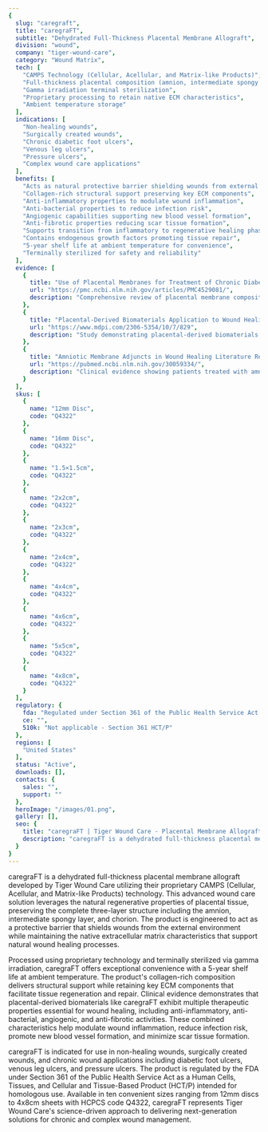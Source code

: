 ```yaml
---
{
  slug: "caregraft",
  title: "caregraFT",
  subtitle: "Dehydrated Full-Thickness Placental Membrane Allograft",
  division: "wound",
  company: "tiger-wound-care",
  category: "Wound Matrix",
  tech: [
    "CAMPS Technology (Cellular, Acellular, and Matrix-like Products)",
    "Full-thickness placental composition (amnion, intermediate spongy layer, chorion)",
    "Gamma irradiation terminal sterilization",
    "Proprietary processing to retain native ECM characteristics",
    "Ambient temperature storage"
  ],
  indications: [
    "Non-healing wounds",
    "Surgically created wounds",
    "Chronic diabetic foot ulcers",
    "Venous leg ulcers",
    "Pressure ulcers",
    "Complex wound care applications"
  ],
  benefits: [
    "Acts as natural protective barrier shielding wounds from external environment",
    "Collagen-rich structural support preserving key ECM components",
    "Anti-inflammatory properties to modulate wound inflammation",
    "Anti-bacterial properties to reduce infection risk",
    "Angiogenic capabilities supporting new blood vessel formation",
    "Anti-fibrotic properties reducing scar tissue formation",
    "Supports transition from inflammatory to regenerative healing phase",
    "Contains endogenous growth factors promoting tissue repair",
    "5-year shelf life at ambient temperature for convenience",
    "Terminally sterilized for safety and reliability"
  ],
  evidence: [
    {
      title: "Use of Placental Membranes for Treatment of Chronic Diabetic Foot Ulcers",
      url: "https://pmc.ncbi.nlm.nih.gov/articles/PMC4529081/",
      description: "Comprehensive review of placental membrane composition and biological activities beneficial for wound treatment, particularly for chronic, difficult-to-close wounds. Demonstrates mechanisms including collagen-rich tissue matrix, endogenous growth factors, and anti-inflammatory properties."
    },
    {
      title: "Placental-Derived Biomaterials Application to Wound Healing",
      url: "https://www.mdpi.com/2306-5354/10/7/829",
      description: "Study demonstrating placental-derived biomaterials' biocompatibility, biodegradability, angiogenic, anti-inflammatory, antimicrobial, antifibrotic, and immunomodulatory properties supporting natural wound healing processes."
    },
    {
      title: "Amniotic Membrane Adjuncts in Wound Healing Literature Review",
      url: "https://pubmed.ncbi.nlm.nih.gov/30059334/",
      description: "Clinical evidence showing patients treated with amniotic membrane products have increased rates of wound healing compared with standard of care for diabetic and venous ulcers."
    }
  ],
  skus: [
    {
      name: "12mm Disc",
      code: "Q4322"
    },
    {
      name: "16mm Disc",
      code: "Q4322"
    },
    {
      name: "1.5×1.5cm",
      code: "Q4322"
    },
    {
      name: "2x2cm",
      code: "Q4322"
    },
    {
      name: "2x3cm",
      code: "Q4322"
    },
    {
      name: "2x4cm",
      code: "Q4322"
    },
    {
      name: "4x4cm",
      code: "Q4322"
    },
    {
      name: "4x6cm",
      code: "Q4322"
    },
    {
      name: "5x5cm",
      code: "Q4322"
    },
    {
      name: "4x8cm",
      code: "Q4322"
    }
  ],
  regulatory: {
    fda: "Regulated under Section 361 of the Public Health Service Act as Human Cells, Tissues, and Cellular and Tissue-Based Product (HCT/P). FDA Tissue Reference Group (TRG) indicates product meets criteria for regulation solely under Section 361.",
    ce: "",
    510k: "Not applicable - Section 361 HCT/P"
  },
  regions: [
    "United States"
  ],
  status: "Active",
  downloads: [],
  contacts: {
    sales: "",
    support: ""
  },
  heroImage: "/images/01.png",
  gallery: [],
  seo: {
    title: "caregraFT | Tiger Wound Care - Placental Membrane Allograft",
    description: "caregraFT is a dehydrated full-thickness placental membrane allograft utilizing CAMPS technology for chronic and complex wound care applications."
  }
}
---
```

caregraFT is a dehydrated full-thickness placental membrane allograft developed by Tiger Wound Care utilizing their proprietary CAMPS (Cellular, Acellular, and Matrix-like Products) technology. This advanced wound care solution leverages the natural regenerative properties of placental tissue, preserving the complete three-layer structure including the amnion, intermediate spongy layer, and chorion. The product is engineered to act as a protective barrier that shields wounds from the external environment while maintaining the native extracellular matrix characteristics that support natural wound healing processes.

Processed using proprietary technology and terminally sterilized via gamma irradiation, caregraFT offers exceptional convenience with a 5-year shelf life at ambient temperature. The product's collagen-rich composition delivers structural support while retaining key ECM components that facilitate tissue regeneration and repair. Clinical evidence demonstrates that placental-derived biomaterials like caregraFT exhibit multiple therapeutic properties essential for wound healing, including anti-inflammatory, anti-bacterial, angiogenic, and anti-fibrotic activities. These combined characteristics help modulate wound inflammation, reduce infection risk, promote new blood vessel formation, and minimize scar tissue formation.

caregraFT is indicated for use in non-healing wounds, surgically created wounds, and chronic wound applications including diabetic foot ulcers, venous leg ulcers, and pressure ulcers. The product is regulated by the FDA under Section 361 of the Public Health Service Act as a Human Cells, Tissues, and Cellular and Tissue-Based Product (HCT/P) intended for homologous use. Available in ten convenient sizes ranging from 12mm discs to 4x8cm sheets with HCPCS code Q4322, caregraFT represents Tiger Wound Care's science-driven approach to delivering next-generation solutions for chronic and complex wound management.
